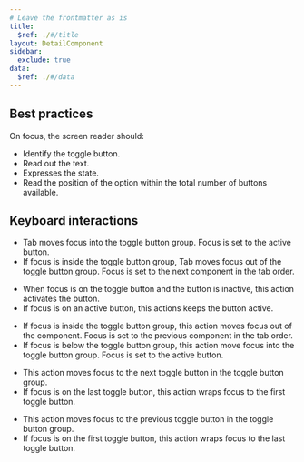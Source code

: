 ```yaml
---
# Leave the frontmatter as is
title:
  $ref: ./#/title
layout: DetailComponent
sidebar:
  exclude: true
data:
  $ref: ./#/data
---
```


## Best practices

On focus, the screen reader should:

- Identify the toggle button.
- Read out the text.
- Expresses the state.
- Read the position of the option within the total number of buttons available.

## Keyboard interactions

<KeyboardControls>
<KeyboardControl keyOrCombos="Tab">

- Tab moves focus into the toggle button group. Focus is set to the active button.
- If focus is inside the toggle button group, Tab moves focus out of the toggle button group. Focus is set to the next component in the tab order.

</KeyboardControl>
<KeyboardControl keyOrCombos="Space / Enter">

- When focus is on the toggle button and the button is inactive, this action activates the button.
- If focus is on an active button, this actions keeps the button active.

</KeyboardControl>
<KeyboardControl keyOrCombos="Shift + Tab">

- If focus is inside the toggle button group, this action moves focus out of the component. Focus is set to the previous component in the tab order.
- If focus is below the toggle button group, this action move focus into the toggle button group. Focus is set to the active button.

</KeyboardControl>
<KeyboardControl keyOrCombos="Right arrow / Down arrow">

- This action moves focus to the next toggle button in the toggle button group.
- If focus is on the last toggle button, this action wraps focus to the first toggle button.

</KeyboardControl>
<KeyboardControl keyOrCombos="Left arrow / Up arrow">

- This action moves focus to the previous toggle button in the toggle button group.
- If focus is on the first toggle button, this action wraps focus to the last toggle button.

</KeyboardControl>
</KeyboardControls>
